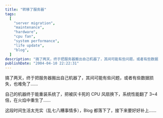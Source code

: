 ```yaml
---
title: "转移了服务器"
tags:
  [
    "server migration",
    "maintenance",
    "hardware",
    "cpu fan",
    "system performance",
    "life update",
    "blog",
  ]
description: "搞了两天，终于把服务器搬出自己机器了，其间可能有些问题，或者有些数据损失，也难免了…… 自己的机器终于能重装系统了，把被灰卡死的 CPU 风扇换下，系统性能翻了 3~4 倍，在火焰中重生了…… 这段时间生活太充实（乱七八糟事情多），Blog 都落下了，接下来要好好补上……"
publishDate: "2004-04-10 22:22:31"
---
```


搞了两天，终于把服务器搬出自己机器了，其间可能有些问题，或者有些数据损失，也难免了……

自己的机器终于能重装系统了，把被灰卡死的 CPU 风扇换下，系统性能翻了 3~4 倍，在火焰中重生了……

这段时间生活太充实（乱七八糟事情多），Blog 都落下了，接下来要好好补上……
